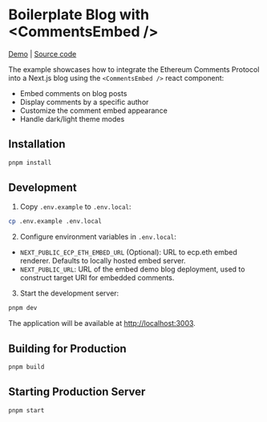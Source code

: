 # Boilerplate Blog with \<CommentsEmbed \/\>

[Demo](https://demo-blog.ethcomments.xyz/blog/spaces-vs-tabs) | [Source code](https://github.com/ecp-eth/comments-monorepo/tree/main/apps/embed-demo-blog)

The example showcases how to integrate the Ethereum Comments Protocol into a Next.js blog using the `<CommentsEmbed />` react component:

- Embed comments on blog posts
- Display comments by a specific author
- Customize the comment embed appearance
- Handle dark/light theme modes



## Installation

```bash
pnpm install
```

## Development

1. Copy `.env.example` to `.env.local`:

```bash
cp .env.example .env.local
```

2. Configure environment variables in `.env.local`:

- `NEXT_PUBLIC_ECP_ETH_EMBED_URL` (Optional): URL to ecp.eth embed renderer. Defaults to locally hosted embed server.
- `NEXT_PUBLIC_URL`: URL of the embed demo blog deployment, used to construct target URI for embedded comments.

3. Start the development server:

```bash
pnpm dev
```

The application will be available at [http://localhost:3003](http://localhost:3003).

## Building for Production

```bash
pnpm build
```

## Starting Production Server

```bash
pnpm start
```
